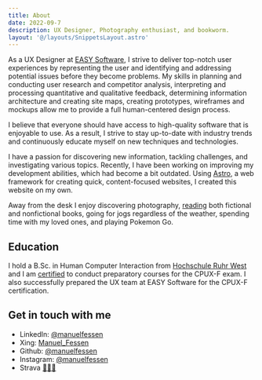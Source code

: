 ```yaml
---
title: About
date: 2022-09-7
description: UX Designer, Photography enthusiast, and bookworm.
layout: '@/layouts/SnippetsLayout.astro'
---
```


As a UX Designer at <a class="underline decoration-blue-400 hover:text-blue-400" href="https://www.easy-software.com" target="_blank">EASY Software</a>, I strive to deliver top-notch user experiences by representing the user and identifying and addressing potential issues before they become problems. My skills in planning and conducting user research and competitor analysis, interpreting and processing quantitative and qualitative feedback, determining information architecture and creating site maps, creating prototypes, wireframes and mockups allow me to provide a full human-centered design process. 

I believe that everyone should have access to high-quality software that is enjoyable to use. As a result, I strive to stay up-to-date with industry trends and continuously educate myself on new techniques and technologies.

I have a passion for discovering new information, tackling challenges, and investigating various topics. Recently, I have been working on improving my development abilities, which had become a bit outdated. Using <a class="" href="https://astro.build/" target="_blank">Astro</a>, a web framework for creating quick, content-focused websites, I created this website on my own. 

Away from the desk I enjoy discovering photography, <a class="underline" href="/books">reading</a> both fictional and nonfictional books, going for jogs regardless of the weather, spending time with my loved ones, and playing Pokemon Go.

## Education
I hold a B.Sc. in Human Computer Interaction from [Hochschule Ruhr West](https://www.hochschule-ruhr-west.de/studium/studienangebot/bachelor/mensch-technik-interaktion/) and I am [certified](https://www.certible.com/de/verify/?id=66aa8aea3d6c93d6be72fb65630a164c) to conduct preparatory courses for the CPUX-F exam. I also successfully prepared the UX team at EASY Software for the CPUX-F certification.

## Get in touch with me
- LinkedIn: <a href="https://www.linkedin.com/in/manuelfessen/">@manuelfessen</a>
- Xing: <a href="https://www.xing.com/profile/Manuel_Fessen">Manuel_Fessen</a>
- Github: <a href="https://www.github.com/manuelfessen/">@manuelfessen</a>
- Instagram: <a href="https://instagram.com/manuelfessen">@manuelfessen</a>
- Strava <a href="https://www.strava.com/athletes/31601783">🏃🏻‍♂️</a>